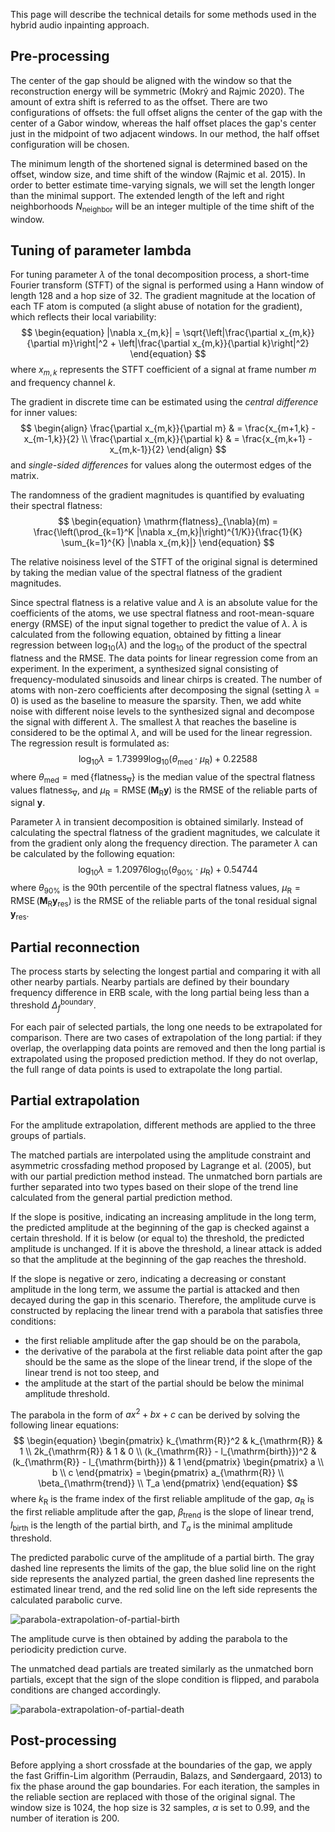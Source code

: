 This page will describe the technical details for some methods used in the hybrid audio inpainting approach.

## Pre-processing

The center of the gap should be aligned with the window so that the reconstruction energy will be symmetric (Mokrý and Rajmic 2020).
The amount of extra shift is referred to as the offset. There are two configurations of offsets: the full offset
aligns the center of the gap with the center of a Gabor window, whereas the half offset places the gap's center
just in the midpoint of two adjacent windows. In our method, the half offset configuration will be chosen.

The minimum length of the shortened signal is determined based on the offset, window size, and time shift of the window
(Rajmic et al. 2015). In order to better estimate time-varying signals, we will set the length longer than the minimal support.
The extended length of the left and right neighborhoods $N_{\mathrm{neighbor}}$ will be an integer multiple of the time shift of the window.

## Tuning of parameter lambda

For tuning parameter $\lambda$ of the tonal decomposition process, a short-time Fourier transform (STFT) of the signal is performed using a Hann window of length 128 and a hop size of 32. The gradient magnitude at the location of each TF atom is computed (a slight abuse of notation for the gradient), which reflects their local variability:
$$
\begin{equation}
  |\nabla x_{m,k}| = \sqrt{\left|\frac{\partial x_{m,k}}{\partial m}\right|^2 + \left|\frac{\partial x_{m,k}}{\partial k}\right|^2}
\end{equation}
$$
where $x_{m,k}$ represents the STFT coefficient of a signal at frame number $m$ and frequency channel $k$.

The gradient in discrete time can be estimated using the *central difference* for inner values:
$$
\begin{align}
  \frac{\partial x_{m,k}}{\partial m} & = \frac{x_{m+1,k} - x_{m-1,k}}{2} \\
  \frac{\partial x_{m,k}}{\partial k} & = \frac{x_{m,k+1} - x_{m,k-1}}{2}
\end{align}
$$
and *single-sided differences* for values along the outermost edges of the matrix.

The randomness of the gradient magnitudes is quantified by evaluating their spectral flatness:
$$
\begin{equation}
  \mathrm{flatness}_{\nabla}(m) = \frac{\left(\prod_{k=1}^K |\nabla x_{m,k}|\right)^{1/K}}{\frac{1}{K} \sum_{k=1}^{K} |\nabla x_{m,k}|}
\end{equation}
$$

The relative noisiness level of the STFT of the original signal is determined by taking the median value of the spectral flatness of the gradient magnitudes.

Since spectral flatness is a relative value and $\lambda$ is an absolute value for the coefficients of the atoms, we use spectral flatness and root-mean-square energy (RMSE) of the input signal together to predict the value of $\lambda$. $\lambda$ is calculated from the following equation, obtained by fitting a linear regression between $\log_{10}(\lambda)$ and the $\log_{10}$ of the product of the spectral flatness and the RMSE. The data points for linear regression come from an experiment. In the experiment, a synthesized signal consisting of frequency-modulated sinusoids and linear chirps is created. The number of atoms with non-zero coefficients after decomposing the signal (setting $\lambda = 0$) is used as the baseline to measure the sparsity. Then, we add white noise with different noise levels to the synthesized signal and decompose the signal with different $\lambda$. The smallest $\lambda$ that reaches the baseline is considered to be the optimal $\lambda$, and will be used for the linear regression. The regression result is formulated as:
$$
\begin{equation}
  \log_{10}\lambda = 1.73999 \log_{10}(\theta_{\mathrm{med}} \cdot \mu_{\mathrm{R}}) + 0.22588
\end{equation}
$$
where $\theta_{\mathrm{med}} = \operatorname{med}\{\mathrm{flatness}_{\nabla}\}$ is the median value of the spectral flatness values $\mathrm{flatness}_{\nabla}$, and $\mu_{\mathrm{R}} = \operatorname{RMSE}(\mathbf{M}_{\mathrm{R}} \mathbf{y})$ is the RMSE of the reliable parts of signal $\mathbf{y}$.

Parameter $\lambda$ in transient decomposition is obtained similarly. Instead of calculating the spectral flatness of the gradient magnitudes, we calculate it from the gradient only along the frequency direction. The parameter $\lambda$ can be calculated by the following equation:
$$
\begin{equation}
  \log_{10}\lambda = 1.20976 \log_{10}(\theta_{90\%} \cdot \mu_{\mathrm{R}}) + 0.54744
\end{equation}
$$
where $\theta_{90\%}$ is the 90th percentile of the spectral flatness values, $\mu_{\mathrm{R}} = \operatorname{RMSE}(\mathbf{M}_{\mathrm{R}} \mathbf{y}_{\mathrm{res}})$ is the RMSE of the reliable parts of the tonal residual signal $\mathbf{y}_{\mathrm{res}}$.

## Partial reconnection
The process starts by selecting the longest partial and comparing it with all other nearby partials. Nearby partials are defined by their boundary frequency difference in ERB scale, with the long partial being less than a threshold $\Delta_f^{\mathrm{boundary}}$.

For each pair of selected partials, the long one needs to be extrapolated for comparison. There are two cases of extrapolation of the long partial: if they overlap, the overlapping data points are removed and then the long partial is extrapolated using the proposed prediction method. If they do not overlap, the full range of data points is used to extrapolate the long partial.

## Partial extrapolation
For the amplitude extrapolation, different methods are applied to the three groups of partials.

The matched partials are interpolated using the amplitude constraint and asymmetric crossfading method proposed by Lagrange et al. (2005), but with our partial prediction method instead. The unmatched born partials are further separated into two types based on their slope of the trend line calculated from the general partial prediction method.

If the slope is positive, indicating an increasing amplitude in the long term, the predicted amplitude at the beginning of the gap is checked against a certain threshold. If it is below (or equal to) the threshold, the predicted amplitude is unchanged. If it is above the threshold, a linear attack is added so that the amplitude at the beginning of the gap reaches the threshold.

If the slope is negative or zero, indicating a decreasing or constant amplitude in the long term, we assume the partial is attacked and then decayed during the gap in this scenario. Therefore, the amplitude curve is constructed by replacing the linear trend with a parabola that satisfies three conditions:
- the first reliable amplitude after the gap should be on the parabola,
- the derivative of the parabola at the first reliable data point after the gap should be the same as the slope of the linear trend, if the slope of the linear trend is not too steep, and
- the amplitude at the start of the partial should be below the minimal amplitude threshold.

The parabola in the form of $ax^2+bx+c$ can be derived by solving the following linear equations:
$$
\begin{equation}
  \begin{pmatrix}
    k_{\mathrm{R}}^2 & k_{\mathrm{R}} & 1 \\
    2k_{\mathrm{R}} & 1 & 0 \\
    (k_{\mathrm{R}} - l_{\mathrm{birth}})^2 & (k_{\mathrm{R}} - l_{\mathrm{birth}}) & 1
  \end{pmatrix}
  \begin{pmatrix}
    a \\ b \\ c
  \end{pmatrix} =
  \begin{pmatrix}
    a_{\mathrm{R}} \\ \beta_{\mathrm{trend}} \\ T_a
  \end{pmatrix}
\end{equation}
$$
where $k_{\mathrm{R}}$ is the frame index of the first reliable amplitude of the gap, $a_{\mathrm{R}}$ is the first reliable amplitude after the gap, $\beta_{\mathrm{trend}}$ is the slope of linear trend, $l_{\mathrm{birth}}$ is the length of the partial birth, and $T_a$ is the minimal amplitude threshold.

The predicted parabolic curve of the amplitude of a partial birth. The gray dashed line represents the limits of the gap, the blue solid line on the right side represents the analyzed partial, the green dashed line represents the estimated linear trend, and the red solid line on the left side represents the calculated parabolic curve.

![parabola-extrapolation-of-partial-birth](./images/parabola-partial-birth.webp)

The amplitude curve is then obtained by adding the parabola to the periodicity prediction curve.

The unmatched dead partials are treated similarly as the unmatched born partials, except that the sign of the slope condition is flipped, and parabola conditions are changed accordingly.

![parabola-extrapolation-of-partial-death](./images/parabola-partial-death.webp)

## Post-processing

Before applying a short crossfade at the boundaries of the gap, we apply the fast Griffin-Lim algorithm (Perraudin, Balazs, and Søndergaard, 2013) to fix the phase around the gap boundaries.
For each iteration, the samples in the reliable section are replaced with those of the original signal.
The window size is 1024, the hop size is 32 samples, $\alpha$ is set to 0.99, and the number of iteration is 200.
